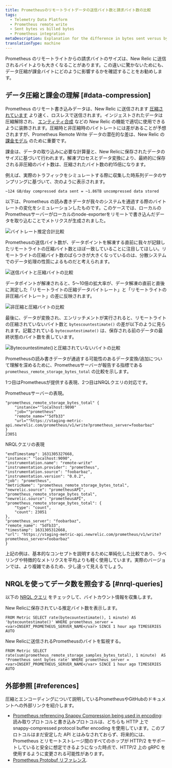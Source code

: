 ```yaml
---
title: Prometheusのリモートライトデータの送信バイト数と請求バイト数の比較
tags:
  - Telemetry Data Platform
  - Prometheus remote write
  - Sent bytes vs billed bytes
  - Prometheus integration
metaDescription: Explanation for the difference in bytes sent versus bytes stored and billed for Prometheus remote write data.
translationType: machine
---
```






Prometheus のリモートライトからの請求バイトのサイズは、New Relic に送信されるバイトよりも大きくなることがあります。この違いに驚かないためにも、データ圧縮が課金バイトにどのように影響するかを確認することをお勧めします。

## データ圧縮と課金の理解 [#data-compression]

Prometheus のリモート書き込みデータは、New Relic に送信されます [圧縮されています](https://prometheus.io/docs/prometheus/latest/storage/#remote-storage-integrations) より速く、ロスレスで送信されます。インジェストされたデータは圧縮解除され、 [エンティティ合成](/docs/new-relic-one/use-new-relic-one/core-concepts/what-entity-new-relic/#entity-synthesis) などの New Relic の機能で適切に使用できるように装飾されます。圧縮時と非圧縮時のバイトレートには差があることが予想されますが、Prometheus Remote Write データの潜在的な差は、New Relic の [課金モデル](/docs/accounts/accounts-billing/new-relic-one-pricing-billing/new-relic-one-pricing-billing/#usage-calculation) のために重要です。

課金は、データの取り込みに必要な計算量と、New Relicに保存されたデータのサイズに基づいて行われます。解凍プロセスとデータ変換により、最終的に保存される非圧縮のバイト数は、圧縮されたバイト数の約15倍になります。

例えば、実際のトラフィックをシミュレートする際に収集した時系列データのサンプリングに基づいて、次のように表示されます。

```
~124 GB/day compressed data sent = ~1.86TB uncompressed data stored
```

以下は、Prometheus の読み書きデータが我々のシステムを通過する際のバイトレートの変化をシミュレーションしたものです。このケースでは、ローカルのPrometheusサーバーがローカルのnode-exporterをリモートで書き込んだデータを取り込むことでメトリクスが生成されました。

<img
  title="バイトレート推定合計比較"
  alt="バイトレート推定合計比較"
  src={byteRateEstimateTotalComparison}
/>

Prometheusの送信バイト数が、データポイントを解凍する直前に我々が記録したリモートライトの圧縮バイト数とほぼ一致していることに注目してほしい。リモートライトの圧縮バイト数のばらつきが大きくなっているのは、分散システムでのデータ処理の性質によるものだと考えられます。

<img
  title="送信バイトと圧縮バイトの比較"
  alt="送信バイトと圧縮バイトの比較"
  src={sentVsCompressedBytesComparison}
/>

データポイントが解凍されると、5～10倍の拡大率が、データ解凍の直前と直後に測定した「リモートライトの圧縮データバイトレート」と「リモートライトの非圧縮バイトレート」の差に反映されます。

<img
  title="非圧縮と圧縮バイトの比較"
  alt="非圧縮と圧縮バイトの比較"
  src={uncompressedVsCompressedBytesComparison}
/>

最後に、データが変換され、エンリッチメントが実行されると、リモートライトの圧縮されていないバイト数と `bytescountestimate()` の差が以下のように見られます。記載されている `bytecountestimate()` は、保存される前のデータの最終状態のバイト数を表しています。

<img
  title="Bytecountestimate()と圧縮されていないバイトの比較"
  alt="Bytecountestimate()と圧縮されていないバイトの比較"
  src={bytecountestimateVsUncompressedBytesComparison}
/>

Prometheusの読み書きデータが通過する可能性のあるデータ変換/追加について理解を深めるために、Prometheusサーバーが報告する指標である `prometheus_remote_storage_bytes_total` の比較を示します。

1つ目はPrometheusが提供する表現、2つ目はNRQLクエリの対応です。

Prometheusサーバーの表現。

```
"prometheus_remote_storage_bytes_total" {
	"instance=""localhost:9090"
	"job=""prometheus"
	"remote_name=""5dfb33"
	"url=""https://staging-metric-api.newrelic.com/prometheus/v1/write?prometheus_server=foobarbaz"
}
23051
```

NRQLクエリの表現

```
"endTimestamp": 1631305327668,
"instance:" "localhost:9090",
"instrumentation.name": "remote-write"
"instrumentation.provider": "prometheus",
"instrumentation.source": "foobarbaz",
"instrumentation.version": "0.0.2",
"job": "prometheus",
"metricName": "prometheus_remote_storage_bytes_total",
"newrelic.source": "prometheusAPI",
"prometheus_remote_storage_bytes_total",
"newrelic.source": "prometheusAPI",
"prometheus_remote_storage_bytes_total": {
	"type": "count",
	"count": 23051
},
"prometheus_server": "foobarbaz",
"remote_name": "5dfb33",
"timestamp": 1631305312668,
"url": "https://staging-metric-api.newrelic.com/prometheus/v1/write?prometheus_server=foobarbaz"
}
```

<Callout variant="tip">
  上記の例は、基本的なコンセプトを説明するために単純化した比較であり、ラベリングや特徴的なメトリクスを平均よりも軽く使用しています。実際のバージョンでは、より複雑であるため、少し違って見えるでしょう。
</Callout>

## NRQLを使ってデータ数を照会する [#nrql-queries]

以下の [NRQL クエリ](/docs/query-your-data/nrql-new-relic-query-language/get-started/introduction-nrql-new-relics-query-language/) をチェックして、バイトカウント情報を収集します。

New Relicに保存されている推定バイト数を表示します。

```
FROM Metric SELECT rate(bytecountestimate(), 1 minute) AS 'bytecountestimate()' WHERE prometheus_server = <var>INSERT_PROMETHEUS_SERVER_NAME</var> SINCE 1 hour ago TIMESERIES AUTO
```

New Relicに送信されるPrometheusのバイトを監視する。

```
FROM Metric SELECT rate(sum(prometheus_remote_storage_samples_bytes_total), 1 minute)  AS 'Prometheus sent bytes rate' WHERE prometheus_server = <var>INSERT_PROMETHEUS_SERVER_NAME</var> SINCE 1 hour ago TIMESERIES  AUTO 
```

## 外部参照 [#references]

圧縮とエンコーディングについて説明しているPrometheusやGitHubのドキュメントへの外部リンクを紹介します。

* [Prometheus referencing Snappy Compression being used in encoding](https://prometheus.io/docs/prometheus/latest/storage/#overview): 読み取りプロトコルと書き込みプロトコルは、どちらも HTTP 上で snappy-compressed protocol buffer encoding を使用しています。このプロトコルはまだ安定した API とはみなされておらず、将来的には、Prometheus とリモートストレージ間のすべてのホップが HTTP/2 をサポートしていると安全に想定できるようになった時点で、HTTP/2 上の gRPC を使用するように変更される可能性があります。
* [Prometheus Protobuf リファレンス](https://github.com/prometheus/prometheus/blob/main/prompb/types.proto#L58-L64).
